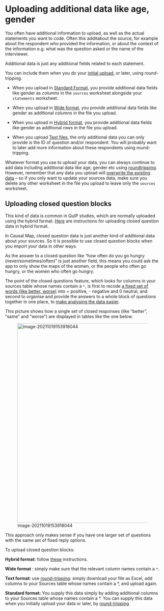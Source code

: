 # Uploading additional data like age, gender{#import-additional-data}

You often have additional information to upload, as well as the actual statements you want to code. Often this additabout the source, for example about the respondent who provided the information, or about the context of the information e.g. what was the question asked or the name of the interviewer. 

Additional data is just any additional fields related to each statement. 

You can include them when you do your [initial upload](#ximport), or later, using round-tripping. 

- When you upload in [Standard Format](#ximport2excel), you provide additional data fields like gender as  *columns* in the `sources` worksheet alongside your `statements` worksheet.

- When you upload in [Wide format](#xupload-google), you provide additional data fields like gender as additional *columns* in the file you upload.

- When you upload in [Hybrid format](#ximport-quip), you provide additional data fields like gender as additional *rows* in the file you upload. 

- When you upload [Text files](#ximport2excel), the only additional data you can only provide is the ID of question and/or respondent. You will probably want to later add more information about these respondents using round-tripping.

Whatever format you use to upload your data, you can always continue to add data including additional data like age, gender etc using [roundtripping](#xroundtripping). However, remember that any data you upload will [overwrite the existing data](#import-general-principles) -- so if you only want to update your sources data, make sure you delete any other worksheet in the file you upload to leave only the `sources` worksheet.

## Uploading closed question blocks

This kind of data is common in QuIP studies, which are normally uploaded using the hybrid format. [Here](#hybrid-closed) are instructions for uploading closed question data in hybrid format. 

In Causal Map, closed question data is just another kind of additional data about your sources. So it is possible to use closed question blocks when you import your data in other ways. 

As the answer to a closed question like "how often do you go hungry (never/sometimes/often)" is just another field, this means you could ask the app to only show the maps of the women, or the people who often go hungry, or the women who often go hungry. 

The point of the closed questions feature, which looks for columns in your sources table whose names contain a `*`, is first to recode [a fixed set of words (like better, worse)](https://drive.google.com/open?id=1GBhxQhV5SKHLdb8B_iHcCqT2RvWl44tQ&authuser=hello%40causalmap.app&usp=drive_fs) into + positive, - negative and 0 neutral, and second to organise and provide the answers to a whole block of questions together in one place, to [make analysing the data easier](#xclosed-table).

This picture shows how a single set of closed responses (like "better", "same" and "worse") are displayed in tables like the one below.

![image-20211019153918044](_assets/image-20211019153918044.png){width=650}

This approach only makes sense if you have one larger set of questions with the same set of fixed reply options.

To upload closed question blocks:

**Hybrid format:** follow [these](#hybrid-closed) instructions. 

**Wide format **: simply make sure that the relevant column names contain a `*`.

**Text format:** use [round-tripping](#xroundtripping): simply download your file as Excel, add columns to your Sources table whose names contain a *, and upload again. 

**Standard format:** You supply this data simply by adding additional columns to your Sources table whose names contain a *.  You can supply this data when you initially upload your data or later, by [round-tripping](#xroundtripping).

 

